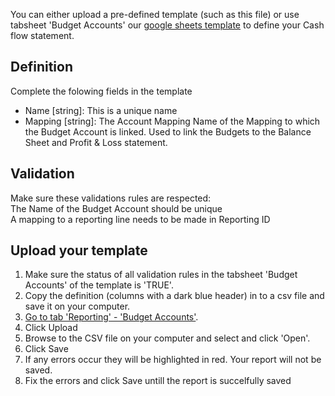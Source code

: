 
You can either upload a pre-defined template (such as this file) or use tabsheet 'Budget Accounts' our [google sheets template](./template) to define your Cash flow statement.

## Definition
Complete the folowing fields in the template
- Name [string]: This is a unique name
- Mapping [string]: The Account Mapping Name of the Mapping to which the Budget Account is linked. Used to link the Budgets to the Balance Sheet and Profit & Loss statement.
 
## Validation 
Make sure these validations rules are respected:   
<Icon iconName="SkypeCheck"/> The Name of the Budget Account should be unique <br />
<Icon iconName="SkypeCheck"/> A mapping to a reporting line needs to be made in Reporting ID <br />


## Upload your template
1. Make sure the status of all validation rules in the tabsheet 'Budget Accounts' of the template is 'TRUE'.
1. Copy the definition (columns with a dark blue header) in to a csv file and save it on your computer.
1. [Go to tab 'Reporting' - 'Budget Accounts'](https://app.monitr.be/dashboard/organisations/entities/definitions/budget/accounts).
1. Click <ActionButton>Upload</ActionButton>
1. Browse to the CSV file on your computer and select and click 'Open'.
1. Click <PrimaryButton>Save</PrimaryButton>
1. If any errors occur they will be highlighted in red. Your report will not be saved.
1. Fix the errors and click <PrimaryButton>Save</PrimaryButton> untill the report is succelfully saved


